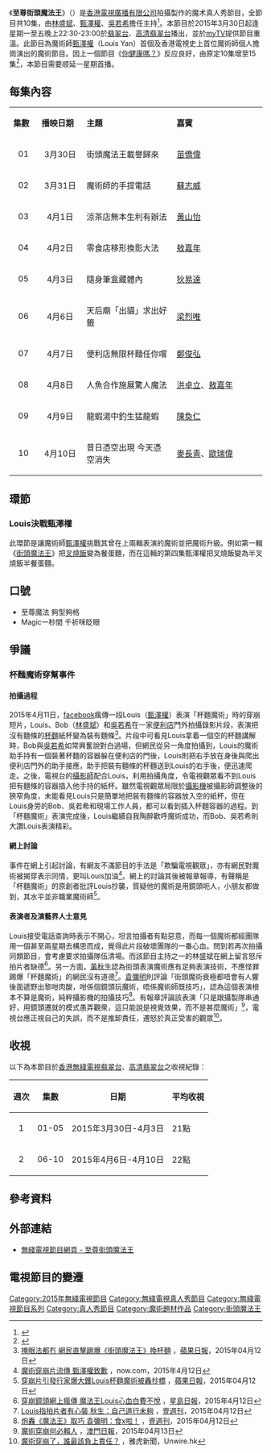 {{街頭魔法王系列}}
{{無綫節目
| 中文節目名=至尊街頭魔法王
| 英文節目名={{lang|en|Street Sorcerers 3}}
| 圖片=[[File:TVB_Street_Sorcerers_3.jpg|300px]]
| 翡翠台視頻制式=[[16:9|16:9]] [[高清電視|高清電視]]
| 翡翠台首播日期=2015年3月30日－2015年4月10日
| 翡翠台首播時間=星期一至五 22:30－23:00（連廣告）
| 高清翡翠台視頻制式=[[16:9|16:9]] [[高清電視|高清電視]]
| 高清翡翠台首播日期=2015年3月30日－2015年4月10日
| 高清翡翠台首播時間=星期一至五 22:30－23:00（連廣告）
| 監製=[[黃中濠|黃中濠]]
| 編審=[[梁偉庭|梁偉庭]]
| 編導=[[梁志康|梁志康]]、[[伍劍雄|伍劍雄]]、[[王豐敏|王豐敏]]、[[蔡健光|蔡健光]]
| 國家={{HKG}}
| 外景={{HKG}}
| 集數=10
| 每集長度=30分鐘（連廣告）
| 類型=[[魔术|魔术]][[真人秀|真人秀]]
| 製作公司=[[香港|香港]][[電視廣播有限公司|電視廣播有限公司]]
| 主持=[[林盛斌|林盛斌]]、[[甄澤權|甄澤權]]、[[吳若希|吳若希]]
| 旁白=[[陳廷軒_(配音員)|陳廷軒]]
| 主題曲=《至尊街頭魔法王》主題音樂
| 作曲=[[葉肇中|葉肇中]]
| 晚於=[[街頭魔法王|街頭魔法王]]<BR>[[街頭魔法王2|街頭魔法王2]]
| 早於=[[街頭魔法王之魔王之王|街頭魔法王之魔王之王]]<BR>[[終極街頭魔法王|終極街頭魔法王]]
| 網頁=http://programme.tvb.com/variety/streetscocerers3
}}
《'''至尊街頭魔法王'''》（{{lang-en|'''Street Sorcerers 3'''}}）是[[香港|香港]][[電視廣播有限公司|電視廣播有限公司]]拍攝製作的魔术真人秀節目，全節目共10集，由[[林盛斌|林盛斌]]、[[甄澤權|甄澤權]]、[[吳若希|吳若希]]擔任主持<ref>{{Cite web |url=http://www.on.cc/hk/bkn/cnt/entertainment/20150310/bkn-20150310214111108-0310_00862_001.html?refer=hn2 |title=林盛斌求同吳若希傳緋聞：畀啲新聞嚟做吓 |accessdate=2015-03-13 |archive-date=2015-04-02 |archive-url=https://web.archive.org/web/20150402151555/http://www.on.cc/hk/bkn/cnt/entertainment/20150310/bkn-20150310214111108-0310_00862_001.html?refer=hn2 |dead-url=no }}</ref>。本節目於2015年3月30日起逢星期一至五晚上22:30-23:00於[[翡翠台|翡翠台]]、[[高清翡翠台|高清翡翠台]]播出，並於[[myTV|myTV]]提供節目重溫。此節目為魔術師[[甄澤權|甄澤權]]（Louis Yan）首個及香港電視史上首位魔術師個人擔崗演出的魔術節目。因上一個節目《[[你健康嗎？|你健康嗎？]]》反应良好，由原定10集增至15集<ref>{{Cite web |url=https://hk.celebrity.yahoo.com/news/%E6%97%A6%E5%93%A5%E9%96%8B%E5%BF%83%E5%81%A5%E5%BA%B7%E7%AF%80%E7%9B%AE%E6%B7%BB%E9%A3%9F5%E9%9B%86-085800958.html;_ylt=A2oKslZaxAZVC3IAsja4ygt. |title=旦哥開心健康節目添食5集 |access-date=2015-03-16 |archive-date=2019-03-12 |archive-url=https://web.archive.org/web/20190312235438/https://hk.celebrity.yahoo.com/news/%E6%97%A6%E5%93%A5%E9%96%8B%E5%BF%83%E5%81%A5%E5%BA%B7%E7%AF%80%E7%9B%AE%E6%B7%BB%E9%A3%9F5%E9%9B%86-085800958.html;_ylt=A2oKslZaxAZVC3IAsja4ygt. |dead-url=no }}</ref>，本節目需要顺延一星期首播。

==每集內容==
{|class="wikitable" style="width:60%; font-size: 14px;"
|- style="background:cornflowerblue; color:white" align=center
|style="width:5%"|'''集數'''||style="width:10%"|'''播映日期'''||style="width:20%"|'''主題'''||style="width:20%"|'''嘉賓'''
|-
|align=center| 01 ||align=center| 3月30日 ||街頭魔法王載譽歸來||[[苗僑偉|苗僑偉]]
|-
|align=center| 02 ||align=center| 3月31日 ||魔術師的手提電話||[[蘇志威|蘇志威]]
|-
|align=center| 03 ||align=center| 4月1日 ||涼茶店無本生利有辦法||[[黃山怡|黃山怡]]
|-
|align=center| 04 ||align=center| 4月2日 ||零食店移形換影大法||[[敖嘉年|敖嘉年]]
|-
|align=center| 05 ||align=center| 4月3日 ||隨身筆盒藏體內||[[狄易達|狄易達]]
|-
|align=center| 06 ||align=center| 4月6日 ||天后廟「出貓」求出好籤||[[梁烈唯|梁烈唯]]
|-
|align=center| 07 ||align=center| 4月7日 ||便利店無限杯麵任你嚐||[[鄭俊弘|鄭俊弘]]
|-
|align=center| 08 ||align=center| 4月8日 ||人魚合作施展驚人魔法||[[洪卓立|洪卓立]]、[[敖嘉年|敖嘉年]]
|-
|align=center| 09 ||align=center| 4月9日 ||龍蝦湯中釣生猛龍蝦||[[陳奐仁|陳奐仁]]
|-
|align=center| 10 ||align=center| 4月10日 ||昔日憑空出現 今天憑空消失||[[麥長青|麥長青]]、[[歐瑞偉|歐瑞偉]]
|}

==環節==
===Louis決戰甄澤權===
此環節是讓魔術師[[甄澤權|甄澤權]]挑戰其曾在上兩輯表演的魔術並把魔術升級。例如第一輯《[[街頭魔法王|街頭魔法王]]》把[[叉燒飯|叉燒飯]]變為餐蛋麵，而在這輯的第四集甄澤權把叉燒飯變為半叉燒飯半餐蛋麵。

==口號==
*至尊魔法 夠型夠格
*Magic一秒間 千祈咪眨眼

==爭議==
=== 杯麵魔術穿幫事件 ===
====拍攝過程====
2015年4月11日，[[facebook|facebook]]瘋傳一段Louis（[[甄澤權|甄澤權]]）表演「杯麵魔術」時的穿崩短片，Louis、Bob（[[林盛斌|林盛斌]]）和[[吳若希|吳若希]]在一家[[便利店|便利店]]門外拍攝錄影片段，表演把沒有麵條的[[杯麵|杯麵]]紙杯變為裝有麵條<ref>[http://hk.apple.nextmedia.com/entertainment/art/20150412/19109134 掩眼法都冇 網民直擊踢爆《街頭魔法王》換杯麵] {{Wayback|url=http://hk.apple.nextmedia.com/entertainment/art/20150412/19109134 |date=20150415025657 }}，[[蘋果日報|蘋果日報]]，2015年04月12日</ref>。片段中可看見Louis拿着一個空的杯麵講解時，Bob與[[吳若希|吳若希]]如常興奮說對白過場，但網民從另一角度拍攝到，Louis的魔術助手持有一個裝著杯麵的容器躲在便利店的門後，Louis則把右手放在身後與爬出便利店門外的助手接應，助手把裝有麵條的杯麵送到Louis的右手後，便迅速爬走。之後，電視台的[[攝影師|攝影師]]配合Louis，利用拍攝角度，令電視觀眾看不到Louis把有麵條的容器插入他手持的紙杯。雖然電視觀眾局限於[[攝影機|攝影機]]被攝影師調整後的狹窄角度，未能看見Louis只是簡單地把裝有麵條的容器放入空的紙杯，但在Louis身旁的Bob、吳若希和現場工作人員，都可以看到插入杯麵容器的過程。到「杯麵魔術」表演完成後，Louis繼續自我陶醉歡呼魔術成功，而Bob、吳若希則大讚Louis表演精彩。

====網上討論====
事件在網上引起討論，有網友不滿節目的手法是「欺騙電視觀眾」，亦有網民對魔術被揭穿表示同情，更叫Louis加油<ref>[http://news.now.com/home/entertainment/player?newsId=132361 魔術穿崩片流傳 甄澤權致歉] {{Wayback|url=http://news.now.com/home/entertainment/player?newsId=132361 |date=20150413063541 }}，now.com，2015年4月12日</ref>。網上的討論其後被報章報導，有聲稱是「杯麵魔術」的原創者批評Louis抄襲，質疑他的魔術是用鏡頭呃人，小朋友都做到，其水平並非職業魔術師<ref>[http://hk.apple.nextmedia.com/entertainment/first/20150413/19110105?top=4h 穿崩片引發行家爆大鑊Louis杯麵魔術被轟抄橋] {{Wayback|url=http://hk.apple.nextmedia.com/entertainment/first/20150413/19110105?top=4h |date=20150414030027 }}，[[蘋果日報|蘋果日報]]，2015年04月12日</ref>。

====表演者及演藝界人士意見====
Louis接受電話查詢時表示不開心，坦言拍攝者有點惡意，而每一個魔術都經團隊用一個甚至兩星期去構思而成，覺得此片段破壞團隊的一番心血。問到若再次拍攝同類節目，會考慮要求拍攝隊伍清場。而該節目主持之一的林盛斌在網上留言怒斥拍片者缺德<ref>[http://news.singtao.ca/toronto/2015-04-12/entertainment1428817051d5527352.html 穿崩鏡頭網上瘋傳 魔法王Louis心血白費不悅] {{Wayback|url=http://news.singtao.ca/toronto/2015-04-12/entertainment1428817051d5527352.html |date=20150413064922 }}，[[星島日報|星島日報]]，2015年4月12日</ref>。另一方面，[[黃秋生|黃秋生]]認為街頭表演魔術應有足夠表演技術，不應怪罪踢爆「杯麵魔術」的網民沒有道德<ref>[http://nextplus.nextmedia.com/news/ent/20150412/182407 Louis指拍片者有心裝 秋生：自己道行未夠] {{Wayback|url=http://nextplus.nextmedia.com/news/ent/20150412/182407 |date=20160304203307 }}，[[壹週刊|壹週刊]]，2015年04月12日</ref>。[[袁彌明|袁彌明]]則評論「街頭魔術衰極都唔會有人響後面遞野出黎咁肉酸，咁係個鏡頭玩魔術，唔係魔術師既技巧」，認為這個表演根本不算是魔術，純粹攝影機的拍攝技巧<ref>[http://nextplus.nextmedia.com/news/ent/20150412/182394 炮轟《魔法王》取巧 袁彌明：食x啦！] {{Wayback|url=http://nextplus.nextmedia.com/news/ent/20150412/182394 |date=20150415235518 }}，[[壹週刊|壹週刊]]，2015年04月12日</ref>。有報章評論該表演「只是跟攝製隊串通好，用鏡頭遷就的模式愚弄觀衆，這只能說是視覺效果，而不是甚麼魔術」<ref>[http://nextplus.nextmedia.com/news/ent/20150412/182394 魔術穿崩何必賴人] {{Wayback|url=http://nextplus.nextmedia.com/news/ent/20150412/182394 |date=20150415235518 }}，[[澳門日報|澳門日報]]，2015年04月13日</ref>，電視台應正視自己的失誤，而不是推卸責任，遷怒於真正受害的觀眾<ref>[https://hk.news.yahoo.com/%E9%AD%94%E8%A1%93%E7%A9%BF%E5%B4%A9%E4%BA%86-%E8%AA%B0%E6%9C%80%E8%A9%B2%E8%B2%A0%E4%B8%8A%E8%B2%AC%E4%BB%BB-033029834.html 魔術穿崩了，誰最該負上責任？] {{Wayback|url=https://hk.news.yahoo.com/%E9%AD%94%E8%A1%93%E7%A9%BF%E5%B4%A9%E4%BA%86-%E8%AA%B0%E6%9C%80%E8%A9%B2%E8%B2%A0%E4%B8%8A%E8%B2%AC%E4%BB%BB-033029834.html |date=20200814234932 }}，雅虎新聞，Unwire.hk</ref>。

==收視==
以下為本節目於[[香港|香港]][[無綫電視|無綫電視]][[翡翠台|翡翠台]]、[[高清翡翠台|高清翡翠台]]之收視紀錄：
{|class="wikitable" style="font-size: 14px;"
!週次!!集數!!日期!!平均收視
|-     
|align=center|1||align=center|01-05|| 2015年3月30日-4月3日 ||21點
|-     
|align=center|2||align=center|06-10|| 2015年4月6日-4月10日 ||22點
|}

==參考資料==
{{reflist}}

==外部連結==
*[http://programme.tvb.com/variety/streetscocerers3 無綫電視節目網頁 - 至尊街頭魔法王]{{Wayback|url=http://programme.tvb.com/variety/streetscocerers3 |date=20150326021113 }}

==電視節目的變遷==
{{電視節目的變遷
|電視台={{HK}}[[無綫電視|無綫電視]][[翡翠台|翡翠台]]、[[高清翡翠台|高清翡翠台]]
|播放檔次=星期一至五 22:30-23:00 時段
|節目名稱=至尊街頭魔法王<br/>（2015.03.30 - 2015.04.10）
|上一節目=[[你健康嗎？|你健康嗎？]]（第一輯）<br/>（2015.03.09 - 2015.03.27）
|下一節目=[[最佳男主角_(香港電視節目)|最佳男主角]]（第二輯）<br/>（2015.04.13 - 2015.04.24）
}}
{{電視節目的變遷
|電視台={{HK}}[[無綫電視|無綫電視]][[翡翠台|翡翠台]]
|播放檔次=星期一至五 10:30-11:30 時段
|節目名稱=至尊街頭魔法王<br/>（2015.08.18 - 2015.08.24）
|上一節目=[[街頭魔法王2|街頭魔法王2]]<br/>（2015.08.05 - 2015.08.17）
|下一節目=[[紫釵奇緣|紫釵奇緣]]<br/>（2015.08.25 - 2015.10.20）
}}

[[Category:2015年無綫電視節目|Category:2015年無綫電視節目]]
[[Category:無綫電視真人秀節目|Category:無綫電視真人秀節目]]
[[Category:無綫電視節目系列|Category:無綫電視節目系列]]
[[Category:真人秀節目|Category:真人秀節目]]
[[Category:魔術題材作品|Category:魔術題材作品]]
[[Category:街頭魔法王|Category:街頭魔法王]]